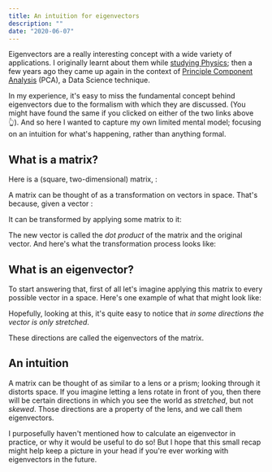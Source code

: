 ```yaml
---
title: An intuition for eigenvectors
description: ""
date: "2020-06-07"
---
```


Eigenvectors are a really interesting concept with a wide variety of applications. I originally learnt about them while [studying Physics](http://hyperphysics.phy-astr.gsu.edu/hbase/quantum/eigen.html); then a few years ago they came up again in the context of [Principle Component Analysis](https://en.wikipedia.org/wiki/Principal_component_analysis) (PCA), a Data Science technique.

In my experience, it's easy to miss the fundamental concept behind eigenvectors due to the formalism with which they are discussed. (You might have found the same if you clicked on either of the two links above 👆). And so here I wanted to capture my own limited mental model; focusing on an intuition for what's happening, rather than anything formal.

## What is a matrix?

Here is a (square, two-dimensional) matrix, <InlineMath math="A" />:

<BlockMath
  math="A=\begin{pmatrix}
   2 & 1 \\
   2 & 3
\end{pmatrix}"
/>

A matrix can be thought of as a transformation on vectors in space. That's because, given a vector <InlineMath math="\vec{a}" />:

<BlockMath
  math="\vec{a}=\begin{pmatrix}
   1 \\
   1 
\end{pmatrix}"
/>

It can be transformed by applying some matrix to it:

<BlockMath
  math="\vec{b}=A \cdot \vec{a}=\begin{pmatrix}
   2 & 1 \\
   2 & 3
\end{pmatrix} \cdot \begin{pmatrix}
   1 \\
   1 
\end{pmatrix} = \begin{pmatrix}
   2 \cdot 1 + 1 \cdot 1 \\
   2 \cdot 1 + 3 \cdot 1 
\end{pmatrix} = \begin{pmatrix}
   3 \\
   5 
\end{pmatrix}"
/>

The new vector <InlineMath math="\vec{b}" /> is called the _dot product_ of the matrix and the original vector. And here's what the transformation process looks like:

<VideoAutoplay src="/1-transforming-a-vector.mp4" />

## What is an eigenvector?

To start answering that, first of all let's imagine applying this matrix to every possible vector in a space. Here's one example of what that might look like:

<VideoAutoplay src="/2-transforming-all-vectors.mp4" />

Hopefully, looking at this, it's quite easy to notice that _in some directions the vector is only stretched_.

<VideoAutoplay src="/2-transforming-all-vectors.mp4" />

These directions are called the eigenvectors of the matrix.

## An intuition

<Panel>

A matrix can be thought of as similar to a lens or a prism; looking through it distorts space. If you imagine letting
a lens rotate in front of you, then there will be certain directions in which you see the world as _stretched_, but
not _skewed_. Those directions are a property of the lens, and we call them eigenvectors.

</Panel>

I purposefully haven't mentioned how to calculate an eigenvector in practice, or why it would be useful to do so! But I hope that this small recap might help keep a picture in your head if you're ever working with eigenvectors in the future.
